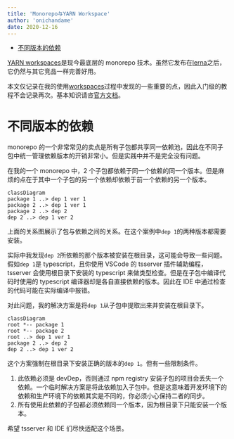 ```yaml
---
title: 'Monorepo与YARN Workspace'
author: 'onichandame'
date: 2020-12-16
---
```


<!-- vim-markdown-toc GFM -->

- [不同版本的依赖](#不同版本的依赖)

<!-- vim-markdown-toc -->

[YARN workspaces][workspace]是现今最底层的 monorepo 技术。虽然它发布在[lerna][lerna]之后，它仍然与其它竞品一样完善好用。

本文仅记录在我的使用[workspaces][workspace]过程中发现的一些重要的点，因此入门级的教程不会记录再次。基本知识请咨[官方文档][workspace]。

# 不同版本的依赖

monorepo 的一个非常常见的卖点是所有子包都共享同一依赖池，因此在不同子包中统一管理依赖版本的开销非常小。但是实践中并不是完全没有问题。

在我的一个 monorepo 中，2 个子包都依赖于同一个依赖的同一个版本。但是麻烦的点在于其中一个子包的另一个依赖却依赖于前一个依赖的另一个版本。

```mermaid
classDiagram
package 1 ..> dep 1 ver 1
package 2 ..> dep 1 ver 1
package 2 ..> dep 2
dep 2 ..> dep 1 ver 2
```

上面的关系图展示了包与依赖之间的关系。在这个案例中`dep 1`的两种版本都需要安装。

实际中我发现`dep 2`所依赖的那个版本被安装在根目录，这可能会导致一些问题。假如`dep 1`是 typescript，且你使用 VSCode 的 tsserver 插件辅助编程，tsserver 会使用根目录下安装的 typescript 来做类型检查。但是在子包中编译代码时使用的 typescript 编译器却是各自直接依赖的版本。因此在 IDE 中通过检查的代码可能在实际编译中报错。

对此问题，我的解决方案是将`dep 1`从子包中提取出来并安装在根目录下。

```mermaid
classDiagram
root *-- package 1
root *-- package 2
root ..> dep 1 ver 1
package 2 ..> dep 2
dep 2 ..> dep 1 ver 2
```

这个方案强制在根目录下安装正确的版本的`dep 1`。但有一些限制条件。

1. 此依赖必须是 devDep，否则通过 npm registry 安装子包的项目会丢失一个依赖。一个临时解决方案是将此依赖加入子包中。但是这意味着开发环境下的依赖和生产环境下的依赖其实是不同的，你必须小心保持二者的同步。
2. 所有使用此依赖的子包都必须依赖同一个版本，因为根目录下只能安装一个版本。

希望 tsserver 和 IDE 们尽快适配这个场景。

[workspace]: https://classic.yarnpkg.com/en/docs/workspaces/
[lerna]: https://github.com/lerna/lerna
